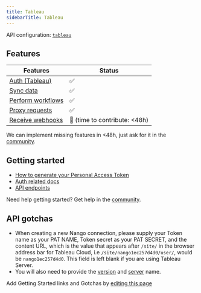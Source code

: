 ```yaml
---
title: Tableau
sidebarTitle: Tableau
---
```


API configuration: [`tableau`](https://nango.dev/providers.yaml)

## Features

| Features | Status |
| - | - |
| [Auth (Tableau)](/integrate/guides/authorize-an-api) | ✅ |
| [Sync data](/integrate/guides/sync-data-from-an-api) | ✅ |
| [Perform workflows](/integrate/guides/perform-workflows-with-an-api) | ✅ |
| [Proxy requests](/integrate/guides/proxy-requests-to-an-api) | ✅ |
| [Receive webhooks](/integrate/guides/receive-webhooks-from-an-api) | 🚫 (time to contribute: &lt;48h) |

<Tip>We can implement missing features in &lt;48h, just ask for it in the [community](https://nango.dev/slack).</Tip>

## Getting started

-   [How to generate your Personal Access Token](https://help.tableau.com/current/pro/desktop/en-us/useracct.htm#create-and-revoke-personal-access-tokens)
-   [Auth related docs](https://help.tableau.com/current/api/rest_api/en-us/REST/rest_api_concepts_auth.htm#make-a-sign-in-request-with-a-personal-access-token)
-   [API endpoints](https://help.tableau.com/current/api/rest_api/en-us/REST/rest_api.htm)

<Tip>Need help getting started? Get help in the [community](https://nango.dev/slack).</Tip>

## API gotchas

- When creating a new Nango connection, please supply your Token name as your PAT NAME, Token secret as your PAT SECRET, and the content URL, which is the value that appears after `/site/` in the browser address bar for Tableau Cloud, i.e `/site/nango1ec257d4d0/user/`, would be `nango1ec257d4d0`. This field is left blank if you are using Tableau Server.
- You will also need to provide the [version](https://help.tableau.com/current/api/rest_api/en-us/REST/rest_api_concepts_versions.htm) and [server](https://help.tableau.com/current/api/rest_api/en-us/REST/rest_api_concepts_auth.htm#the-sign-in-uri) name.

<Note>Add Getting Started links and Gotchas by [editing this page](https://github.com/nangohq/nango/tree/master/docs-v2/integrations/all/tableau.mdx)</Note>
